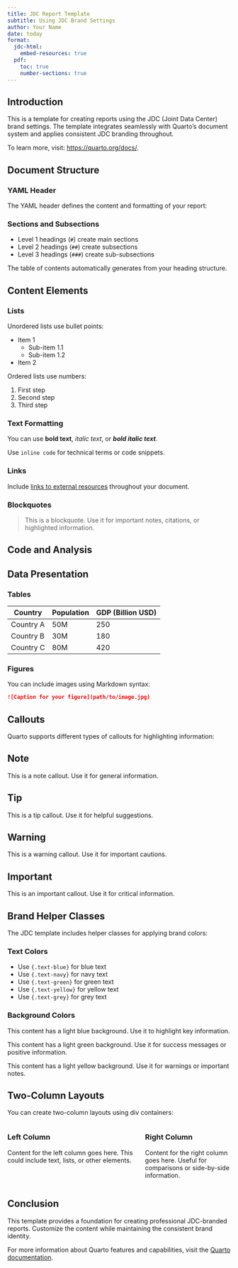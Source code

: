 ```yaml
---
title: JDC Report Template
subtitle: Using JDC Brand Settings
author: Your Name
date: today
format:
  jdc-html:
    embed-resources: true
  pdf:
    toc: true
    number-sections: true
---
```


## Introduction

This is a template for creating reports using the JDC (Joint Data Center) brand settings. The template integrates seamlessly with Quarto's document system and applies consistent JDC branding throughout.

To learn more, visit: <https://quarto.org/docs/>.

## Document Structure

### YAML Header

The YAML header defines the content and formatting of your report:

### Sections and Subsections

- Level 1 headings (`#`) create main sections
- Level 2 headings (`##`) create subsections
- Level 3 headings (`###`) create sub-subsections

The table of contents automatically generates from your heading structure.

## Content Elements

### Lists

Unordered lists use bullet points:

- Item 1
  - Sub-item 1.1
  - Sub-item 1.2
- Item 2

Ordered lists use numbers:

1. First step
2. Second step
3. Third step

### Text Formatting

You can use **bold text**, *italic text*, or ***bold italic text***.

Use `inline code` for technical terms or code snippets.

### Links

Include [links to external resources](https://www.jointdatacenter.org/) throughout your document.

### Blockquotes

> This is a blockquote. Use it for important notes, citations, or highlighted information.

## Code and Analysis

## Data Presentation

### Tables

| Country | Population | GDP (Billion USD) |
|---------|------------|-------------------|
| Country A | 50M | 250 |
| Country B | 30M | 180 |
| Country C | 80M | 420 |

### Figures

You can include images using Markdown syntax:

```markdown
![Caption for your figure](path/to/image.jpg)
```

## Callouts

Quarto supports different types of callouts for highlighting information:

::: {.callout-note}
## Note
This is a note callout. Use it for general information.
:::

::: {.callout-tip}
## Tip
This is a tip callout. Use it for helpful suggestions.
:::

::: {.callout-warning}
## Warning
This is a warning callout. Use it for important cautions.
:::

::: {.callout-important}
## Important
This is an important callout. Use it for critical information.
:::

## Brand Helper Classes

The JDC template includes helper classes for applying brand colors:

### Text Colors

- Use `{.text-blue}` for [blue text]{.text-blue}
- Use `{.text-navy}` for [navy text]{.text-navy}
- Use `{.text-green}` for [green text]{.text-green}
- Use `{.text-yellow}` for [yellow text]{.text-yellow}
- Use `{.text-grey}` for [grey text]{.text-grey}

### Background Colors

::: {.bg-blue}
This content has a light blue background. Use it to highlight key information.
:::

::: {.bg-green}
This content has a light green background. Use it for success messages or positive information.
:::

::: {.bg-yellow}
This content has a light yellow background. Use it for warnings or important notes.
:::

## Two-Column Layouts

You can create two-column layouts using div containers:

:::: {.columns}

::: {.column width="60%"}
### Left Column
Content for the left column goes here. This could include text, lists, or other elements.
:::

::: {.column width="40%"}
### Right Column
Content for the right column goes here. Useful for comparisons or side-by-side information.
:::

::::

## Conclusion

This template provides a foundation for creating professional JDC-branded reports. Customize the content while maintaining the consistent brand identity.

For more information about Quarto features and capabilities, visit the [Quarto documentation](https://quarto.org/docs/).
